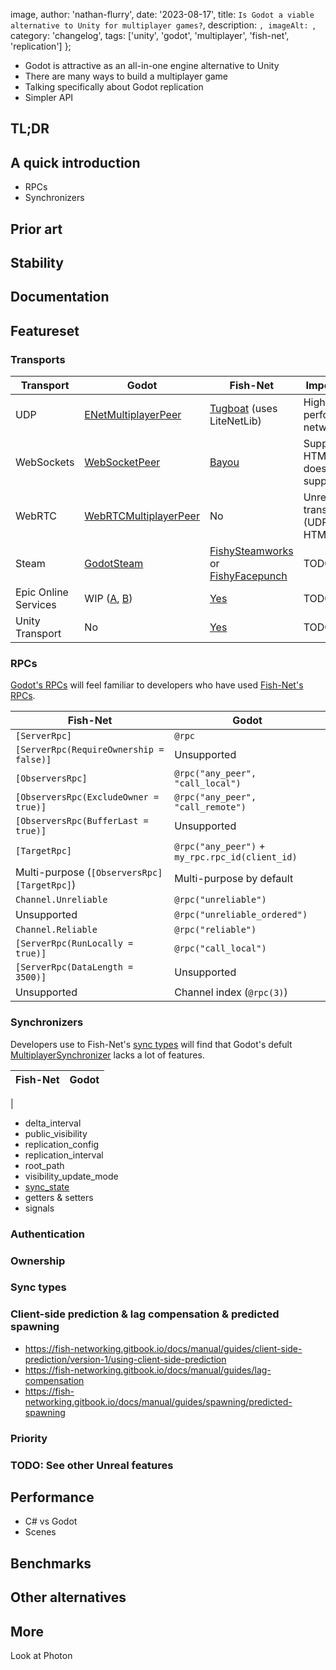 
  image,
  author: 'nathan-flurry',
  date: '2023-08-17',
  title: `Is Godot a viable alternative to Unity for multiplayer games?`,
  description: ``,
  imageAlt: ``,
  category: 'changelog',
  tags: ['unity', 'godot', 'multiplayer', 'fish-net', 'replication']
};


- Godot is attractive as an all-in-one engine alternative to Unity
- There are many ways to build a multiplayer game
- Talking specifically about Godot replication
- Simpler API

## TL;DR

## A quick introduction

- RPCs
- Synchronizers

## Prior art

## Stability

## Documentation

## Featureset

### Transports

| Transport            | Godot                                                                                                                                 | Fish-Net                                                                                                                                                                                                         | Importance                           |
| -------------------- | ------------------------------------------------------------------------------------------------------------------------------------- | ---------------------------------------------------------------------------------------------------------------------------------------------------------------------------------------------------------------- | ------------------------------------ |
| UDP                  | [ENetMultiplayerPeer](https://docs.godotengine.org/en/stable/classes/class_enetmultiplayerpeer.html#class-enetmultiplayerpeer)        | [Tugboat](https://fish-networking.gitbook.io/docs/manual/components/transports/tugboat) (uses LiteNetLib)                                                                                                        | High-performance networking          |
| WebSockets           | [WebSocketPeer](https://docs.godotengine.org/en/stable/classes/class_websocketpeer.html#class-websocketpeer)                          | [Bayou](https://fish-networking.gitbook.io/docs/manual/components/transports/bayou)                                                                                                                              | Supports HTML5, does not support UDP |
| WebRTC               | [WebRTCMultiplayerPeer](https://docs.godotengine.org/en/stable/classes/class_webrtcmultiplayerpeer.html#class-webrtcmultiplayerpeer)  | No                                                                                                                                                                                                               | Unreliable transport (UDP) in HTML5  |
| Steam                | [GodotSteam](https://godotsteam.com/)                                                                                                 | [FishySteamworks](https://fish-networking.gitbook.io/docs/manual/components/transports/fishysteamworks) or [FishyFacepunch](https://fish-networking.gitbook.io/docs/manual/components/transports/fishyfacepunch) | TODO                                 |
| Epic Online Services | WIP ([A](https://github.com/3ddelano/epic-online-services-godot), [B](https://gitlab.com/RancidBacon/epic-online-services-for-godot)) | [Yes](https://fish-networking.gitbook.io/docs/manual/components/transports/epic-online-services-eos)                                                                                                             | TODO                                 |
| Unity Transport      | No                                                                                                                                    | [Yes](https://fish-networking.gitbook.io/docs/manual/components/transports/unity-transport)                                                                                                                      | TODO                                 |

### RPCs

[Godot's RPCs](https://docs.godotengine.org/en/stable/tutorials/networking/high_level_multiplayer.html#remote-procedure-calls) will feel familiar to developers who have used [Fish-Net's RPCs](https://fish-networking.gitbook.io/docs/manual/guides/remote-procedure-calls).

| Fish-Net                                    | Godot                                           |
| ------------------------------------------- | ----------------------------------------------- |
| `[ServerRpc]`                               | `@rpc`                                          |
| `[ServerRpc(RequireOwnership = false)]`     | Unsupported                                     |
| `[ObserversRpc]`                            | `@rpc("any_peer", "call_local")`                |
| `[ObserversRpc(ExcludeOwner = true)]`       | `@rpc("any_peer", "call_remote")`               |
| `[ObserversRpc(BufferLast = true)]`         | Unsupported                                     |
| `[TargetRpc]`                               | `@rpc("any_peer")` + `my_rpc.rpc_id(client_id)` |
| Multi-purpose (`[ObserversRpc][TargetRpc]`) | Multi-purpose by default                        |
| `Channel.Unreliable`                        | `@rpc("unreliable")`                            |
| Unsupported                                 | `@rpc("unreliable_ordered")`                    |
| `Channel.Reliable`                          | `@rpc("reliable")`                              |
| `[ServerRpc(RunLocally = true)]`            | `@rpc("call_local")`                            |
| `[ServerRpc(DataLength = 3500)]`            | Unsupported                                     |
| Unsupported                                 | Channel index (`@rpc(3)`)                       |

### Synchronizers

Developers use to Fish-Net's [sync types](https://fish-networking.gitbook.io/docs/manual/guides/synchronizing) will find that Godot's defult [MultiplayerSynchronizer](https://docs.godotengine.org/en/stable/classes/class_multiplayersynchronizer.html) lacks a lot of features.

| Fish-Net                                                                 | Godot                                                                                      |
| ------------------------------------------------------------------------ | ------------------------------------------------------------------------------------------ |
| 

- delta_interval
- public_visibility
- replication_config
- replication_interval
- root_path
- visibility_update_mode
- [sync_state](https://godotengine.org/article/multiplayer-changes-godot-4-0-report-4/)
- getters & setters
- signals

### Authentication

### Ownership

### Sync types

### Client-side prediction & lag compensation & predicted spawning

- https://fish-networking.gitbook.io/docs/manual/guides/client-side-prediction/version-1/using-client-side-prediction
- https://fish-networking.gitbook.io/docs/manual/guides/lag-compensation
- https://fish-networking.gitbook.io/docs/manual/guides/spawning/predicted-spawning

### Priority

### TODO: See other Unreal features

## Performance

- C# vs Godot
- Scenes

## Benchmarks

## Other alternatives

## More

Look at Photon
